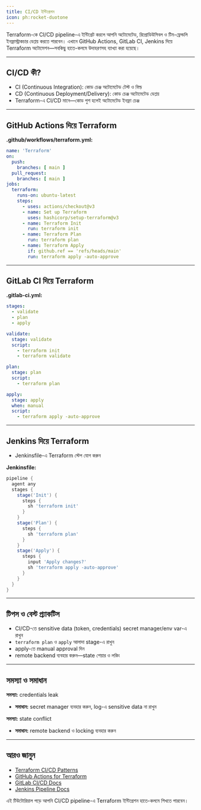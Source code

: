 ```yaml
---
title: CI/CD ইন্টিগ্রেশন
icon: ph:rocket-duotone
---
```


Terraform-কে CI/CD pipeline-এ ইন্টিগ্রেট করলে আপনি অটোমেটেড, রিপ্রোডিউসিবল ও টিম-ফ্রেন্ডলি ইনফ্রাস্ট্রাকচার ডেপ্লয় করতে পারবেন। এখানে GitHub Actions, GitLab CI, Jenkins দিয়ে Terraform অটোমেশন—সবকিছু হাতে-কলমে উদাহরণসহ ব্যাখ্যা করা হয়েছে।

---

## CI/CD কী?

- CI (Continuous Integration): কোড চেঞ্জ অটোমেটেড টেস্ট ও বিল্ড
- CD (Continuous Deployment/Delivery): কোড চেঞ্জ অটোমেটেড ডেপ্লয়
- Terraform-এ CI/CD মানে—কোড পুশ হলেই অটোমেটেড ইনফ্রা চেঞ্জ

---

## GitHub Actions দিয়ে Terraform

**.github/workflows/terraform.yml:**
```yaml
name: 'Terraform'
on:
  push:
    branches: [ main ]
  pull_request:
    branches: [ main ]
jobs:
  terraform:
    runs-on: ubuntu-latest
    steps:
      - uses: actions/checkout@v3
      - name: Set up Terraform
        uses: hashicorp/setup-terraform@v3
      - name: Terraform Init
        run: terraform init
      - name: Terraform Plan
        run: terraform plan
      - name: Terraform Apply
        if: github.ref == 'refs/heads/main'
        run: terraform apply -auto-approve
```

---

## GitLab CI দিয়ে Terraform

**.gitlab-ci.yml:**
```yaml
stages:
  - validate
  - plan
  - apply

validate:
  stage: validate
  script:
    - terraform init
    - terraform validate

plan:
  stage: plan
  script:
    - terraform plan

apply:
  stage: apply
  when: manual
  script:
    - terraform apply -auto-approve
```

---

## Jenkins দিয়ে Terraform

- Jenkinsfile-এ Terraform স্টেপ যোগ করুন

**Jenkinsfile:**
```groovy
pipeline {
  agent any
  stages {
    stage('Init') {
      steps {
        sh 'terraform init'
      }
    }
    stage('Plan') {
      steps {
        sh 'terraform plan'
      }
    }
    stage('Apply') {
      steps {
        input 'Apply changes?'
        sh 'terraform apply -auto-approve'
      }
    }
  }
}
```

---

## টিপস ও বেস্ট প্র্যাকটিস

- CI/CD-তে sensitive data (token, credentials) secret manager/env var-এ রাখুন
- `terraform plan` ও `apply` আলাদা stage-এ রাখুন
- apply-তে manual approval দিন
- remote backend ব্যবহার করুন—state শেয়ার ও লকিং

---

## সমস্যা ও সমাধান

**সমস্যা:** credentials leak
- **সমাধান:** secret manager ব্যবহার করুন, log-এ sensitive data না রাখুন

**সমস্যা:** state conflict
- **সমাধান:** remote backend ও locking ব্যবহার করুন

---

## আরও জানুন
- [Terraform CI/CD Patterns](https://developer.hashicorp.com/terraform/tutorials/automation/github-actions)
- [GitHub Actions for Terraform](https://github.com/hashicorp/setup-terraform)
- [GitLab CI/CD Docs](https://docs.gitlab.com/ee/ci/)
- [Jenkins Pipeline Docs](https://www.jenkins.io/doc/book/pipeline/)

এই টিউটোরিয়াল পড়ে আপনি CI/CD pipeline-এ Terraform ইন্টিগ্রেশন হাতে-কলমে শিখতে পারবেন।
